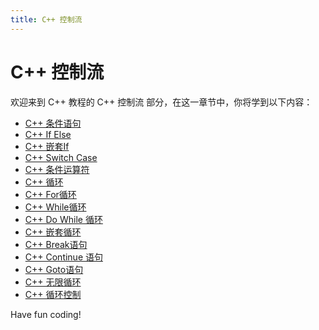 ```yaml
---
title: C++ 控制流
---
```


# C++ 控制流

欢迎来到 C++ 教程的 C++ 控制流 部分，在这一章节中，你将学到以下内容：

- [C++ 条件语句](./0-cpp-conditional-statements.mdx)
- [C++ If Else](./1-cppif-else.mdx)
- [C++ 嵌套If](./2-cpp-nested-if.mdx)
- [C++ Switch Case](./3-cppswitch-case.mdx)
- [C++ 条件运算符](./4-cpp-conditional-operator.mdx)
- [C++ 循环](./5-cpp-loop.mdx)
- [C++ For循环](./6-cppfor-loop.mdx)
- [C++ While循环](./7-cppwhile-loop.mdx)
- [C++ Do While 循环](./8-cpp-do-while-loop.mdx)
- [C++ 嵌套循环](./9-cpp-nested-loop.mdx)
- [C++ Break语句](./10-cppbreak-statement.mdx)
- [C++ Continue 语句](./11-cppcontinue-statement.mdx)
- [C++ Goto语句](./12-cppgoto-statement.mdx)
- [C++ 无限循环](./13-cpp-infinite-loop.mdx)
- [C++ 循环控制](./14-cpp-loop-control.mdx)

Have fun coding!